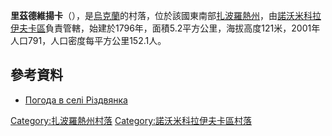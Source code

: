 {{coord|47|48|4|N|36|3|23|E|scale:100000|display=title}}

'''里茲德維揚卡'''（{{lang-uk|Різдвянка}}），是[[烏克蘭|烏克蘭]]的村落，位於該國東南部[[扎波羅熱州|扎波羅熱州]]，由[[諾沃米科拉伊夫卡區|諾沃米科拉伊夫卡區]]負責管轄，始建於1796年，面積5.2平方公里，海拔高度121米，2001年人口791，人口密度每平方公里152.1人。

==參考資料==
* [http://weather.in.ua/ua/zaporozhskaja/22372 Погода в селі Різдвянка]

{{DEFAULTSORT:Різдвянка}}
[[Category:扎波羅熱州村落|Category:扎波羅熱州村落]]
[[Category:諾沃米科拉伊夫卡區村落|Category:諾沃米科拉伊夫卡區村落]]


{{Zaporizhia-geo-stub}}